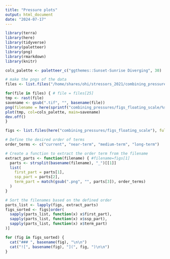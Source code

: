 ```yaml
---
title: "Pressure plots"
output: html_document
date: "2024-07-17"
---
```


```r
library(terra)
library(here)
library(tidyverse)
library(paletteer)
library(png)
library(rmarkdown)
library(knitr)

cols_palette <- paletteer_c("ggthemes::Sunset-Sunrise Diverging", 30)
```

```r
# make the pngs of the data
files <- list.files("/home/shares/ohi/stressors_2021/combining_pressures/rescaled_pressures", full=TRUE)

for(file in files) { # file = files[25]
tmp <- rast(file)
savename <- gsub(".tif", "", basename(file))
png(filename = here(sprintf("combining_pressures/figs_floating_scale/%s.png", savename)), width = 800, height = 600)
plot(tmp, col=cols_palette, main=savename)
dev.off()
}

```

```r
figs <- list.files(here("combining_pressures/figs_floating_scale"), full=TRUE)

# Define the desired order of terms
order_terms <- c("current", "near-term", "medium-term", "long-term")

# Create a function to extract the order term from the filename
extract_parts <- function(filename) { #filename=figs[1]
  parts <- strsplit(basename(filename), "_")[[1]]
  list(
    first_part = parts[1],
    ssp_part = parts[2],
    term_part = match(gsub(".png", "", parts[3]), order_terms)
  )
}

# Sort the filenames based on the defined order
parts_list <- lapply(figs, extract_parts)
figs_sorted <- figs[order(
  sapply(parts_list, function(x) x$first_part),
  sapply(parts_list, function(x) x$ssp_part),
  sapply(parts_list, function(x) x$term_part)
)]

for (fig in figs_sorted) {
  cat("### ", basename(fig), "\n\n")
  cat("![", basename(fig), "](", fig, ")\n\n")
}


```

